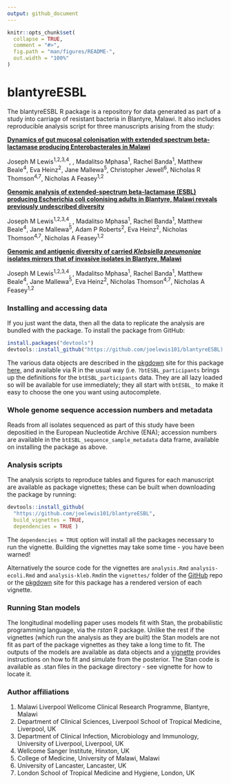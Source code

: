 ```yaml
---
output: github_document
---
```


<!-- README.md is generated from README.Rmd. Please edit that file -->

```r
knitr::opts_chunk$set(
  collapse = TRUE,
  comment = "#>",
  fig.path = "man/figures/README-",
  out.width = "100%"
)
```

# blantyreESBL

<!-- badges: start -->
<!-- badges: end -->

The blantyreESBL R package is a repository for data generated as part of a study into carriage of resistant bacteria in Blantyre, Malawi. It also includes reproducible analysis script for three manuscripts arising from the study:
  
[**Dynamics of gut mucosal colonisation with extended spectrum beta-lactamase producing Enterobacterales in Malawi**](https://joelewis101.github.io/blantyreESBL/articles/analysis.html)

Joseph M Lewis^1,2,3,4^, , Madalitso Mphasa^1^, Rachel Banda^1^,  Matthew Beale^4^, Eva Heinz^2^, Jane Mallewa^5^, Christopher Jewell^6^, Nicholas R Thomson^4,7^, Nicholas A Feasey^1,2^

[**Genomic analysis of extended-spectrum beta-lactamase (ESBL) producing Escherichia coli colonising adults in Blantyre, Malawi reveals previously undescribed diversity**](https://joelewis101.github.io/blantyreESBL/articles/analysis-ecoli.html)

Joseph M Lewis^1,2,3,4^, , Madalitso Mphasa^1^, Rachel Banda^1^,  Matthew Beale^4^, Jane Mallewa^5^, Adam P Roberts^2^, Eva Heinz^2^, Nicholas Thomson^4,7^, Nicholas A Feasey^1,2^

[**Genomic and antigenic diversity of carried _Klebsiella pneumoniae_ isolates mirrors that of invasive isolates in Blantyre, Malawi**](https://joelewis101.github.io/blantyreESBL/articles/analysis-kleb.html)

Joseph M Lewis^1,2,3,4^, , Madalitso Mphasa^1^, Rachel Banda^1^,  Matthew Beale^4^, Jane Mallewa^5^, Eva Heinz^2^, Nicholas Thomson^4,7^, Nicholas A Feasey^1,2^

### Installing and accessing data

If you just want the data, then all the data to replicate the analysis are bundled with the package. To install the package from GitHub:

``` r
install.packages("devtools")
devtools::install_github("https://github.com/joelewis101/blantyreESBL)
```

The various data objects are described in the [pkgdown](https://joelewis101.github.io/blantyreESBL/) site for this package [here](https://joelewis101.github.io/blantyreESBL/reference/index.html), and available via R in the usual way (i.e. `?btESBL_participants` brings up the definitions for the `btESBL_participants` data. They are all lazy loaded so will be available for use immediately; they all start with `btESBL_` to make it easy to choose the one you want using autocomplete.

### Whole genome sequence accession numbers and metadata

Reads from all isolates sequenced as part of this study have been depositied in the European Nucleotide Archive (ENA); accession numbers are available in the `btESBL_sequence_sample_metadata` data frame, available on installing the package as above.

### Analysis scripts

The analysis scripts to reproduce tables and figures for each manuscript are available as package vignettes; these can be built when downloading the package by running:

``` r
devtools::install_github(
  "https://github.com/joelewis101/blantyreESBL", 
  build_vignettes = TRUE, 
  dependencies = TRUE )
```

The `dependencies = TRUE` option will install all the packages necessary to run the vignette. Building the vignettes may take some time - you have been warned!

Alternatively the source code for the vignettes are `analysis.Rmd` `analysis-ecoli.Rmd` and `analysis-kleb.Rmd`in the `vignettes/` folder of the [GitHub](https://github.com/joelewis101/blantyreESBL)
 repo or the [pkgdown](https://joelewis101.github.io/blantyreESBL/) site for this package has a rendered version of each vignette.
 
### Running Stan models
 
The longitudinal modelling paper uses models fit with Stan, the probabilistic programming language, via the *rstan* R package. Unlike the rest if the vignettes (which run the analysis as they are built) the Stan models are not fit as part of the package vignettes as they take a long time to fit. The outputs of the models are available as data objects and a [vignette](https://joelewis101.github.io/blantyreESBL/articles/fitting-stan-models.html) provides instructions on how to fit and simulate from the posterior. The Stan code is available as .stan files in the package directory - see vignette for how to locate it.
 
### Author affiliations
 
1. Malawi Liverpool Wellcome Clinical Research Programme, Blantyre, Malawi
2. Department of Clinical Sciences, Liverpool School of Tropical Medicine, Liverpool, UK
3. Department of Clinical Infection, Microbiology and Immunology, University of Liverpool, Liverpool, UK
4. Wellcome Sanger Institute, Hinxton, UK
5. College of Medicine, University of Malawi, Malawi
6. University of Lancaster, Lancaster, UK
7. London School of Tropical Medicine and Hygiene, London, UK 

